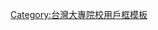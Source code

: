 {{Userbox
  |id=臺科大<br><div style="font-size:8pt">TaiwanTech</div>
  |id-c=#1663B8
  |id-fc=#FFFFFF
  |id-s=12
  |id-w=65
  |info=這名用戶是'''[[國立臺灣科技大學]]'''的學生、校友或教職人員。
  |info-c=#E0E8FF
  |info-s=9
  |border-c=#6699ff
}}<includeonly>[[Category:國立臺灣科技大學維基人|{{PAGENAME}}]]</includeonly>
<noinclude>
<p style="clear: both; padding-top: 2em">
[[Category:台灣大專院校用戶框模板]]
</noinclude>